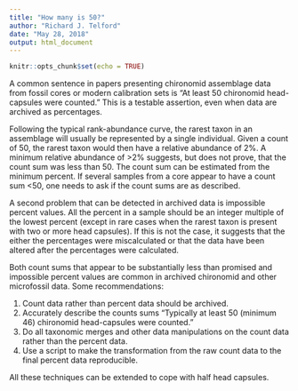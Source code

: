 ```yaml
---
title: "How many is 50?"
author: "Richard J. Telford"
date: "May 28, 2018"
output: html_document
---
```


```r
knitr::opts_chunk$set(echo = TRUE)
```

A common sentence in papers presenting chironomid assemblage data  from fossil cores or modern calibration sets is "At least 50 chironomid head-capsules were counted." This is a testable assertion, even when data are archived as percentages. 

Following the typical rank-abundance curve, the rarest taxon in an assemblage will usually be represented by a single individual. Given a count of 50, the rarest taxon would then have a relative abundance of 2%. A minimum relative abundance of >2% suggests, but does not prove, that the count sum was less than 50. The count sum can be estimated from the minimum percent. If several samples from a core appear to have a count sum <50, one needs to ask if the count sums are as described.

A second problem that can be detected in archived data is impossible percent values. All the percent in a sample should be an integer multiple of the lowest percent (except in rare cases when the rarest taxon is present with two or more head capsules). If this is not the case, it suggests that the either the percentages were miscalculated or that the data have been altered after the percentages were calculated. 

Both count sums that appear to be substantially less than promised and impossible percent values are common in archived chironomid and other microfossil data. Some recommendations:

1. Count data rather than percent data should be archived.
2. Accurately describe the counts sums "Typically at least 50 (minimum 46) chironomid head-capsules were counted."
3. Do all taxonomic merges and other data manipulations on the count data rather than the percent data.
4. Use a script to make the transformation from the raw count data to the final percent data reproducible.

All these techniques can be extended to cope with half head capsules. 
